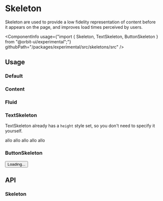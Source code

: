
<Meta
    title="Experimental/Skeleton"
    id="skeleton"
/>

# Skeleton

<Tagline>Skeleton are used to provide a low fidelity representation of content before it appears on the page, and improves load times perceived by users.</Tagline>

<ComponentInfo
    usage={"import { Skeleton, TextSkeleton, ButtonSkeleton } from \"@orbit-ui/experimental\";"}
    githubPath="/packages/experimental/src/skeletons/src"
/>

## Usage

<ExperimentalMessage noAccessibilitySupport noTests noVisualTesting noFinalDesign noMobileSupport />

### Default

<Preview>
    <Story name="default">
        <Skeleton />
    </Story>
</Preview>

### Content

<Preview>
    <Story name="content">
        <Skeleton>
            <InfoIcon />
        </Skeleton>
    </Story>
</Preview>


### Fluid

<Preview>
    <Story name="fluid">
        <Skeleton fluid >
            <InfoIcon />
        </Skeleton>
    </Story>
</Preview>


### TextSkeleton

TextSkeleton already has a `height` style set, so you don't need to specify it yourself.

<Preview>
    <Story name="text-skeleton">
        <Stack>
            <Skeleton fluid>
                <Text size="sm">allo</Text>
            </Skeleton>
            <Skeleton fluid>
                <Text size="sm">allo</Text>
            </Skeleton>
            <Skeleton fluid>
                <Text>allo</Text>
            </Skeleton>
            <Skeleton fluid>
                <Text size="lg">allo</Text>
            </Skeleton>
            <Skeleton fluid>
                <Heading size="lg">allo</Heading>
            </Skeleton>
        </Stack>
    </Story>
</Preview>

### ButtonSkeleton

<Preview>
    <Story name="button-skeleton">
        <Skeleton>
            <Button>Loading...</Button>
        </Skeleton>
    </Story>
</Preview>

## API

### Skeleton

<ArgsTable of={Skeleton} sort="alpha" />

